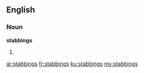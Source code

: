 ==English==

===Noun===
'''stabbings'''

# {{plural of|stabbing}}

[[ar:stabbings]]
[[fr:stabbings]]
[[ku:stabbings]]
[[my:stabbings]]